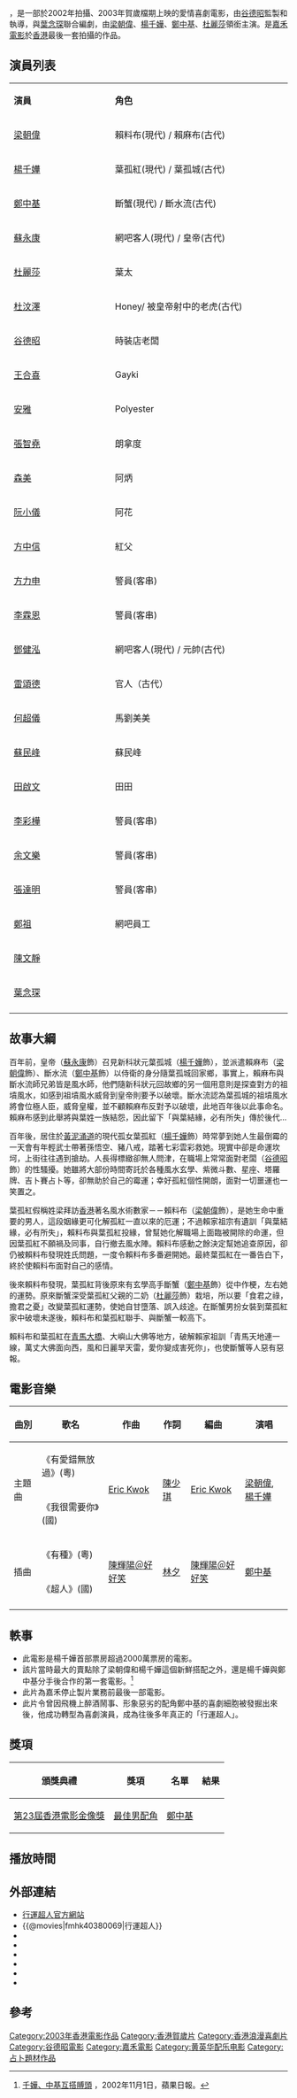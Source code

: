 {{Infobox Film
| name = 行運超人
| original_name = ''{{lang|en|My Lucky Star}}''
| image = My Lucky Star poster.jpg
| caption =
| director = [[谷德昭|谷德昭]]
| producer = [[谷德昭|谷德昭]]、[[陳錫康|陳錫康]]
| producer_2 = 江愛玲、陳偉楊
| rate = II B
| writer = [[谷德昭|谷德昭]]、[[葉念琛|葉念琛]]
| starring = [[梁朝偉|梁朝偉]]<br />[[楊千嬅|楊千嬅]]<br />[[鄭中基|鄭中基]]|
| music = [[黃英華|黃英華]]
| maintheme = <small>【粵】</small>〈有愛錯無放過〉／梁朝偉、楊千嬅<br><small>【國】</small>〈我很需要你〉／梁朝偉、楊千嬅
| cinematography = [[陳志英|陳志英]]
| editing = [[鄺志良|鄺志良]]
| production_company = {{HK}} [[嘉禾電影|嘉禾電影]](香港)有限公司
| distributor = {{HK}} 嘉禾電影(香港)有限公司
| released = {{HK}}：{{film date|2003|1|23}}
| runtime = 94 分鐘
| country = {{香港電影產地}}
| language = 粵語
| gross   = HK$ 24,961,198.00
| website    = [http://www.goldenharvest.com/myluckystar/main.htm 行運超人官方網站]
| amg_id = 328873
| imdb_id    = tt0380069
}}
{{engname|《行運超人》|''My Lucky Star''}}，是一部於2002年拍攝、2003年賀歲檔期上映的愛情喜劇電影，由[[谷德昭|谷德昭]]監製和執導，與[[葉念琛|葉念琛]]聯合編劇，由[[梁朝偉|梁朝偉]]、[[楊千嬅|楊千嬅]]、[[鄭中基|鄭中基]]、[[杜麗莎|杜麗莎]]領銜主演。是[[嘉禾電影|嘉禾電影]]於[[香港|香港]]最後一套拍攝的作品。

== 演員列表 ==
{|class="wikitable" style="width:60%"
|- style="background:cornflowerblue; color:white" align=center
|style="width:12%"|'''演員'''||style="width:21%"|'''角色'''
|-
|[[梁朝偉|梁朝偉]] 
| 賴料布(現代) / 賴麻布(古代)
|-
|[[楊千嬅|楊千嬅]] 
| 葉孤紅(現代) / 葉孤城(古代)
|-
|[[鄭中基|鄭中基]] 
| 斷蟹(現代) / 斷水流(古代)
|-
|[[蘇永康|蘇永康]] 
| 網吧客人(現代) / 皇帝(古代)
|-
|[[杜麗莎|杜麗莎]] 
| 葉太
|-
|[[杜汶澤|杜汶澤]]
| Honey/ 被皇帝射中的老虎(古代)
|-
|[[谷德昭|谷德昭]]
| 時裝店老闆
|-
|[[王合喜|王合喜]] 
| Gayki
|-
|[[安雅|安雅]] 
| Polyester
|-
|[[張智堯|張智堯]] 
| 朗拿度
|-
|[[森美|森美]] 
| 阿炳
|-
|[[阮小儀|阮小儀]] 
| 阿花
|-
|[[方中信|方中信]] 
| 紅父
|-
|[[方力申|方力申]] 
| 警員(客串)
|-
|[[李霖恩|李霖恩]] 
| 警員(客串)
|-
|[[鄧健泓|鄧健泓]] 
| 網吧客人(現代) / 元帥(古代)
|-
|[[雷頌德|雷頌德]] 
| 官人（古代）
|-
|[[何超儀|何超儀]] 
| 馬劉美美
|-
|[[蘇民峰|蘇民峰]] 
| 蘇民峰
|-
|[[田啟文|田啟文]] 
| 田田
|-
|[[李彩樺|李彩樺]] 
| 警員(客串)
|-
|[[余文樂|余文樂]] 
| 警員(客串)
|-
|[[張達明_(演員)|張達明]] 
| 警員(客串)
|-
|[[鄭祖|鄭祖]] 
| 網吧員工
|-
|[[陳文靜|陳文靜]] 
|
|-
|[[葉念琛|葉念琛]] 
|
|-
|}

== 故事大綱 ==
百年前，皇帝（[[蘇永康|蘇永康]]飾）召見新科狀元葉孤城（[[楊千嬅|楊千嬅]]飾），並派遣賴麻布（[[梁朝偉|梁朝偉]]飾）、斷水流（[[鄭中基|鄭中基]]飾）以侍衛的身分隨葉孤城回家鄉，事實上，賴麻布與斷水流師兄弟皆是風水師，他們隨新科狀元回故鄉的另一個用意則是探查對方的祖墳風水，如感到祖墳風水威脅到皇帝則要予以破壞。斷水流認為葉孤城的祖墳風水將會位極人臣，威脅皇權，並不顧賴麻布反對予以破壞，此地百年後以此事命名。賴麻布感到此舉將與葉姓一族結怨，因此留下「與葉結緣，必有所失」傳於後代...

百年後，居住於[[黃泥涌道|黃泥涌道]]的現代孤女葉孤紅（[[楊千嬅|楊千嬅]]飾）時常夢到她人生最倒霉的一天會有年輕武士帶著孫悟空、豬八戒，踏著七彩雲彩救她。現實中卻是命運坎坷，上街往往遇到搶劫。人長得標緻卻無人問津，在職場上常常面對老闆（[[谷德昭|谷德昭]]飾）的性騷擾。她雖將大部份時間寄託於各種風水玄學、紫微斗數、星座、塔羅牌、吉卜賽占卜等，卻無助於自己的霉運；幸好孤紅個性開朗，面對一切噩運也一笑置之。

葉孤紅假稱姓梁拜訪[[香港|香港]]著名風水術數家－－賴料布（[[梁朝偉|梁朝偉]]飾），是她生命中重要的男人，這段姻緣更可化解孤紅一直以來的厄運；不過賴家祖宗有遺訓「與葉結緣，必有所失」，賴料布與葉孤紅投緣，曾幫她化解職場上面臨被開除的命運，但因葉孤紅不願禍及同事，自行撤去風水陣。賴料布感動之餘決定幫她追查原因，卻仍被賴料布發現姓氏問題，一度令賴料布多番避開她。最終葉孤紅在一番告白下，終於使賴料布面對自己的感情。

後來賴料布發現，葉孤紅背後原來有玄學高手斷蟹（[[鄭中基|鄭中基]]飾）從中作梗，左右她的運勢。原來斷蟹深受葉孤紅父親的二奶（[[杜麗莎|杜麗莎]]飾）栽培，所以要「食君之祿，擔君之憂」改變葉孤紅運勢，使她自甘墮落、誤入歧途。在斷蟹男扮女裝到葉孤紅家中破壞未遂後，賴料布和葉孤紅聯手、與斷蟹一較高下。

賴料布和葉孤紅在[[青馬大橋|青馬大橋]]、大嶼山大佛等地方，破解賴家祖訓「青馬天地連一線，萬丈大佛面向西，風和日麗旱天雷，愛你變成害死你」，也使斷蟹等人惡有惡報。

== 電影音樂 ==
{|class="wikitable"
!曲別!!歌名!!作曲!!作詞!!編曲!!演唱
|-
|rowspan=2|主題曲||《有愛錯無放過》(粵)||rowspan=2|[[Eric_Kwok|Eric Kwok]]||rowspan=2|[[陳少琪|陳少琪]]||rowspan=2|[[Eric_Kwok|Eric Kwok]]||rowspan=2|[[梁朝偉|梁朝偉]], [[楊千嬅|楊千嬅]]
|-
|《我很需要你》(國)
|-
|rowspan=2|插曲||《有種》(粵)||rowspan=2|[[陳輝陽|陳輝陽＠好好笑]]||rowspan=2|[[林夕|林夕]]||rowspan=2|[[陳輝陽|陳輝陽＠好好笑]]||rowspan=2|[[鄭中基|鄭中基]]
|-
|《超人》(國)
|-
|}

== 軼事 ==
*此電影是楊千嬅首部票房超過2000萬票房的電影。
*該片當時最大的賣點除了梁朝偉和楊千嬅這個新鮮搭配之外，還是楊千嬅與鄭中基分手後合作的第一套電影。<ref>[http://hk.apple.nextmedia.com/entertainment/art/20021101/2921070 千嬅、中基互搭膊頭] {{Wayback|url=http://hk.apple.nextmedia.com/entertainment/art/20021101/2921070 |date=20160304194923 }}，2002年11月1日，蘋果日報。</ref>
*此片為嘉禾停止製片業務前最後一部電影。
*此片令曾因飛機上醉酒鬧事、形象惡劣的配角鄭中基的喜劇細胞被發掘出來後，他成功轉型為喜劇演員，成為往後多年真正的「行運超人」。

== 獎項 ==
{|class="wikitable"
!頒獎典禮!!獎項!!名單!!結果
|-
|[[第23屆香港電影金像獎|第23屆香港電影金像獎]]||[[香港電影金像獎最佳男配角|最佳男配角]]||[[鄭中基|鄭中基]]||{{nom}}
|}
==播放時間==
{{電視節目的變遷
|電視台= {{flagicon|Hong Kong}} 香港[[無綫電視|無綫電視]][[J2台|J2台]]
|播放檔次= 星期三22:00-00:05節目
|節目名稱= 行運超人<br/>（2022年2月3日）
|上一節目=[[一日打工仔|一日打工仔]]<br />（2022年2月3日）
|下一節目=[[Mtube:鬼滅之刃_遊郭篇|Mtube:鬼滅之刃 遊郭篇]]<br />（2022年2月3日）
}}

== 外部連結 ==
* [http://www.goldenharvest.com/myluckystar/main.htm 行運超人官方網站] {{Wayback|url=http://www.goldenharvest.com/myluckystar/main.htm |date=20111214094724 }}
*{{@movies|fmhk40380069|行運超人}}
*{{hkmdb title|10200|行運超人}}
*{{douban|title=行運超人}}
*{{Mtime|12310|行運超人}}
*{{Amg movie|28866|行運超人}}
*{{rotten-tomatoes|1147097-my_lucky_star|行運超人}}
*{{imdb title|0380069|行運超人}}

== 參考 ==
<references/>

[[Category:2003年香港電影作品|Category:2003年香港電影作品]]
[[Category:香港賀歲片|Category:香港賀歲片]]
[[Category:香港浪漫喜劇片|Category:香港浪漫喜劇片]]
[[Category:谷德昭電影|Category:谷德昭電影]]
[[Category:嘉禾電影|Category:嘉禾電影]]
[[Category:黄英华配乐电影|Category:黄英华配乐电影]]
[[Category:占卜題材作品|Category:占卜題材作品]]
{{梁朝偉}}
{{楊千嬅}}